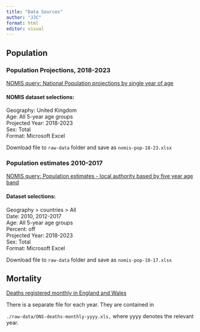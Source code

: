 ```yaml
---
title: "Data Sources"
author: "JJC"
format: html
editor: visual
---
```


## Population

### Population Projections, 2018-2023

[NOMIS query: National Population projections by single year of age](https://www.nomisweb.co.uk/query/construct/summary.asp?reset=yes&mode=construct&dataset=2009&version=0&anal=1)

#### NOMIS dataset selections:

Geography: United Kingdom\
Age: All 5-year age groups\
Projected Year: 2018-2023\
Sex: Total\
Format: Microsoft Excel

Download file to `raw-data` folder and save as `nomis-pop-18-23.xlsx`

### **Population estimates 2010-2017**

[NOMIS query: Population estimates - local authority based by five year age band](https://www.nomisweb.co.uk/query/construct/summary.asp?mode=construct&version=0&dataset=31)

#### Dataset selections:

Geography \> countries \> All\
Date: 2010, 2012-2017\
Age: All 5-year age groups\
Percent: off\
Projected Year: 2018-2023\
Sex: Total\
Format: Microsoft Excel

Download file to `raw-data` folder and save as `nomis-pop-10-17.xlsx`

## Mortality

[Deaths registered monthly in England and Wales](https://www.ons.gov.uk/peoplepopulationandcommunity/birthsdeathsandmarriages/deaths/datasets/monthlyfiguresondeathsregisteredbyareaofusualresidence)

There is a separate file for each year. They are contained in

`./raw-data/ONS-deaths-monthly-yyyy.xls,` where yyyy denotes the relevant year.

### 
